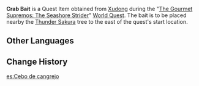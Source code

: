 {{Item Infobox
|id           = 101539
|image        = Item Parcel.png
|type         = Quest Items
|description  = Crab bait that you got from [[Xudong]]. Laying it should attract [[crab]]s.
|source1      = [[The Gourmet Supremos: The Seashore Strider]]
}}
'''Crab Bait''' is a Quest Item obtained from [[Xudong]] during the "[[The Gourmet Supremos: The Seashore Strider]]" [[World Quest]]. The bait is to be placed nearby the [[Thunder Sakura]] tree to the east of the quest's start location.

==Other Languages==
{{Other Languages
|default_hidden = 1
|en      = Crab Bait
|zhs     = 螃蟹诱饵
|zhs_rm  = Pángxiè Yòu'ěr
|zht     = 螃蟹誘餌
|zht_rm  = Pángxiè Yòu'ěr
|ja      = カニのおとり
|ja_rm   = Kani no Otori
|ko      = 꽃게 미끼
|ko_rm   = Kkotge Mikki
|es      = Cebo de cangrejo
|fr      = Appât pour crabe
|ru      = Приманка для крабов
|th      = Crab Bait
|vi      = Mồi Nhử Cua
|de      = Krebsköder
|id      = Umpan Kepiting
|pt      = Isca de Caranguejo
|tr      = Yengeç Yemi
|it      = Esca per granchio
}}

==Change History==
{{Change History|2.0}}

[[es:Cebo de cangrejo]]